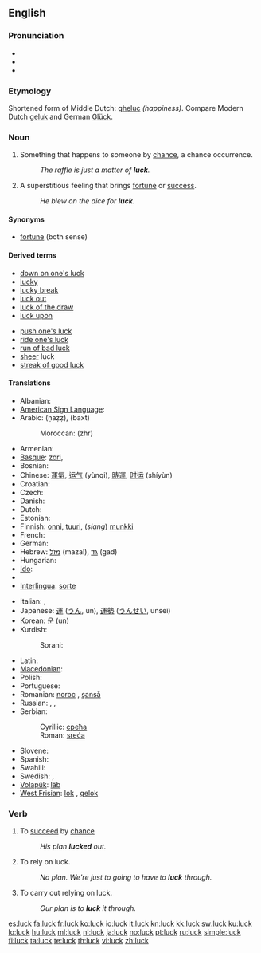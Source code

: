 ==English==

===Pronunciation===
* {{IPA|/'lʌk/}}
* {{audio|en-us-luck.ogg|Audio (US)}}
* {{rhymes|ʌk}}

===Etymology===
Shortened form of Middle Dutch: [[gheluc]] ''(happiness)''. Compare Modern Dutch [[geluk]] and German [[Glück]].

===Noun===
{{en-noun|-}}

# Something that happens to someone by [[chance]], a chance occurrence.
#: ''The raffle is just a matter of '''luck'''.''
# A superstitious feeling that brings [[fortune]] or [[success]].
#: ''He blew on the dice for '''luck'''.''

====Synonyms====
* [[fortune]] (both sense)

====Derived terms====
{{rel-top|terms derived from luck (noun)}}
* [[down on one's luck]]
* [[lucky]]
* [[lucky break]]
* [[luck out]]
* [[luck of the draw]]
* [[luck upon]]
{{rel-mid}}
* [[push one's luck]]
* [[ride one's luck]]
* [[run of bad luck]]
* [[sheer]] luck
* [[streak of good luck]]
{{rel-bottom}}

====Translations====
{{trans-top|something that happens to someone by chance}}
* Albanian: {{t-|sq|fat|xs=Albanian}}
* [[American Sign Language]]: {{tø|ase|Open8@Chin-PalmBack Open8@NearSideChinhigh-PalmForward}}
* Arabic: {{Arab|[[حظ]]}} (ḥaẓẓ), {{Arab|[[بخت]]}} (baxt)
*: Moroccan: {{Arab|[[زهر]]}} (zhr)
* Armenian: {{t+|hy|բախտ|tr=baxt}}
* [[Basque]]: [[zori]],  {{t-|eu|adur|xs=Basque}}
* Bosnian: {{t-|bs|sreća|f}}
* Chinese: [[運氣]], [[运气]] (yùnqi), [[時運]], [[时运]] (shíyùn)
* Croatian: {{t-|hr|sreća|f}}
* Czech: {{t-|cs|štěstí|n}}
* Danish: {{t+|da|held|n}}
* Dutch: {{t+|nl|geluk|n}}
* Estonian: {{t-|et|õnn}}
* Finnish: [[onni]], [[tuuri]], (''slang'') [[munkki]]
* French: {{t+|fr|chance|f}}
* German: {{t+|de|Glück|n}}
* Hebrew: [[מזל]] (mazal), [[גד]] (gad)
* Hungarian: {{t+|hu|szerencse}}
* [[Ido]]: {{t+|io|chanco|xs=Ido}}
* {{trreq|Indonesian}}
* [[Interlingua]]: [[sorte]]
{{trans-mid}}
* Italian: {{t+|it|fortuna|f}}, {{t+|it|sorte|f}}
* Japanese: [[運]] ([[うん]], un), [[運勢]] ([[うんせい]], unsei)
* Korean: [[운]] (un)
* Kurdish:
*: Sorani: {{t|ku|به‌خت|tr=bext|sc=ku-Arab}}
* Latin: {{t-|la|felix|f}}
* [[Macedonian]]: {{t|mk|среќа|f|tr=sréḱa}}
* Polish: {{t+|pl|szczęście|n}}
* Portuguese: {{t+|pt|sorte|f}}
* Romanian: [[noroc]] {{n}}, [[şansă]] {{f}}
* Russian: {{t+|ru|удача|f|tr=udáča}}, {{t|ru|везение|n|tr=vezénije}}, {{t+|ru|счастье|n|tr=sčást’je}}
* Serbian:
*: Cyrillic: [[срећа#Serbian|срећа]] {{f}}
*: Roman: [[sreća#Serbian|sreća]] {{f}}
* Slovene: {{t-|sl|sreča|f}}
* Spanish: {{t+|es|suerte|f}}
* Swahili: {{t+|sw|bahati|xs=Swahili}}
* Swedish: {{t+|sv|lycka}}, {{t+|sv|tur}}
* [[Volapük]]: [[läb]]
* [[West Frisian]]: [[lok]] {{n}}, [[gelok]] {{n}}
{{trans-bottom}}

===Verb===
{{en-verb}}

# {{intransitive}} To [[succeed]] by [[chance]]
#: ''His plan '''lucked''' out.''
# {{intransitive}} To rely on luck.
#: ''No plan. We're just to going to have to '''luck''' through.''
# {{transitive}} To carry out relying on luck.
#: ''Our plan is to '''luck''' it through.''

[[es:luck]]
[[fa:luck]]
[[fr:luck]]
[[ko:luck]]
[[io:luck]]
[[it:luck]]
[[kn:luck]]
[[kk:luck]]
[[sw:luck]]
[[ku:luck]]
[[lo:luck]]
[[hu:luck]]
[[ml:luck]]
[[nl:luck]]
[[ja:luck]]
[[no:luck]]
[[pt:luck]]
[[ru:luck]]
[[simple:luck]]
[[fi:luck]]
[[ta:luck]]
[[te:luck]]
[[th:luck]]
[[vi:luck]]
[[zh:luck]]